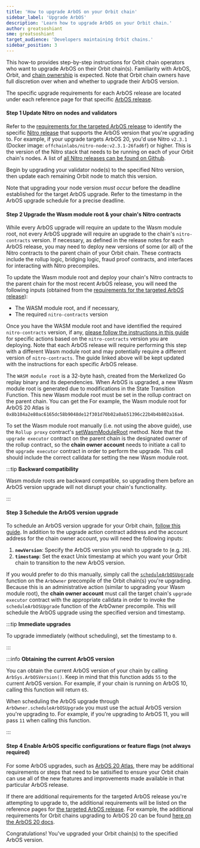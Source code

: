 ```yaml
---
title: 'How to upgrade ArbOS on your Orbit chain'
sidebar_label: 'Upgrade ArbOS'
description: 'Learn how to upgrade ArbOS on your Orbit chain.'
author: greatsoshiant
sme: greatsoshiant
target_audience: 'Developers maintaining Orbit chains.'
sidebar_position: 3
---
```


This how-to provides step-by-step instructions for Orbit chain operators who want to upgrade ArbOS on their Orbit chain(s). Familiarity with ArbOS, Orbit, and [chain ownership](../concepts/chain-ownership.mdx) is expected. Note that Orbit chain owners have full discretion over when and whether to upgrade their ArbOS version.

The specific upgrade requirements for each ArbOS release are located under each reference page for that specific [ArbOS release](../../node-running/reference/arbos-software-releases/overview.mdx#list-of-available-arbos-releases).


<PublicPreviewBannerPartial />

#### Step 1 Update Nitro on nodes and validators

Refer to the [requirements for the targeted ArbOS release](../../node-running/reference/arbos-software-releases/overview.mdx) to identify the specific [Nitro release](https://github.com/OffchainLabs/nitro/releases/) that supports the ArbOS version that you're upgrading to. For example, if your upgrade targets ArbOS 20, you'd use Nitro `v2.3.1` (Docker image: `offchainlabs/nitro-node:v2.3.1-26fad6f`) or higher. This is the version of the Nitro stack that needs to be running on each of your Orbit chain's nodes. A list of [all Nitro releases can be found on Github](https://github.com/OffchainLabs/nitro/releases).

Begin by upgrading your validator node(s) to the specified Nitro version, then update each remaining Orbit node to match this version.

Note that upgrading your node version _must occur_ before the deadline established for the target ArbOS upgrade. Refer to the timestamp in the ArbOS upgrade schedule for a precise deadline.

#### Step 2 Upgrade the Wasm module root & your chain's Nitro contracts

While every ArbOS upgrade will require an update to the Wasm module root, not every ArbOS upgrade will require an upgrade to the chain's `nitro-contracts` version.
If necessary, as defined in the release notes for each ArbOS release, you may need to deploy new versions of some (or all) of the Nitro contracts to the parent chain of your Orbit chain. These contracts include the rollup logic, bridging logic, fraud proof contracts, and interfaces for interacting with Nitro precompiles.

To update the Wasm module root and deploy your chain's Nitro contracts to the parent chain for the most recent ArbOS release, you will need the following inputs (obtained from the [requirements for the targeted ArbOS release](../../node-running/reference/arbos-software-releases/overview.mdx)):

- The WASM module root, and if necessary,
- The required `nitro-contracts` version

Once you have the WASM module root and have identified the required `nitro-contracts` version, if any, [please follow the instructions in this guide](https://github.com/OffchainLabs/orbit-actions?tab=readme-ov-file#nitro-contracts-upgrades) for specific actions based on the `nitro-contracts` version you are deploying. Note that each ArbOS release will require performing this step with a different Wasm module root and may potentially require a different version of `nitro-contracts`. The guide linked above will be kept updated with the instructions for each specific ArbOS release.

The `WASM module root` is a 32-byte hash, created from the Merkelized Go replay binary and its dependencies. When ArbOS is upgraded, a new Wasm module root is generated due to modifications in the State Transition Function. This new Wasm module root must be set in the rollup contract on the parent chain. You can get the For example, the Wasm module root for ArbOS 20 Atlas is `0x8b104a2e80ac6165dc58b9048de12f301d70b02a0ab51396c22b4b4b802a16a4`.

To set the Wasm module root manually (i.e. not using the above guide), use the `Rollup proxy` contract's [setWasmModuleRoot](https://github.com/OffchainLabs/nitro-contracts/blob/38a70a5e14f8b52478eb5db08e7551a82ced14fe/src/rollup/RollupAdminLogic.sol#L321) method. Note that the `upgrade executor` contract on the parent chain is the designated owner of the rollup contract, so the **chain owner account** needs to initiate a call to the `upgrade executor` contract in order to perform the upgrade. This call should include the correct calldata for setting the new Wasm module root.

:::tip 
**Backward compatibility**

Wasm module roots are backward compatible, so upgrading them before an ArbOS version upgrade will not disrupt your chain's functionality.

:::

#### Step 3 Schedule the ArbOS version upgrade

To schedule an ArbOS version upgrade for your Orbit chain, [follow this guide](https://github.com/OffchainLabs/orbit-actions/tree/main/scripts/foundry/arbos-upgrades/at-timestamp). In addition to the upgrade action contract address and the account address for the chain owner account, you will need the following inputs:

1. **`newVersion`**: Specify the ArbOS version you wish to upgrade to (e.g. `20`).
2. **`timestamp`**: Set the exact Unix timestamp at which you want your Orbit chain to transition to the new ArbOS version.

If you would prefer to do this manually, simply call the [`scheduleArbOSUpgrade`](https://github.com/OffchainLabs/nitro-contracts/blob/acb0ef919cce9f41da531f8dab1b0b31d9860dcb/src/precompiles/ArbOwner.sol#L61) function on the `ArbOwner` precompile of the Orbit chain(s) you're upgrading. Because this is an administrative action (similar to upgrading your Wasm module root), the **chain owner account** must call the target chain's `upgrade executor` contract with the appropriate calldata in order to invoke the `scheduleArbOSUpgrade` function of the ArbOwner precompile. This will schedule the ArbOS upgrade using the specified version and timestamp.

:::tip 
**Immediate upgrades**

To upgrade immediately (without scheduling), set the timestamp to `0`.

:::

:::info 
**Obtaining the current ArbOS version**

You can obtain the current ArbOS version of your chain by calling `ArbSys.ArbOSVersion()`. Keep in mind that this function adds `55` to the current ArbOS version. For example, if your chain is running on ArbOS 10, calling this function will return `65`.

When scheduling the ArbOS upgrade through `ArbOwner.scheduleArbOSUpgrade` you must use the actual ArbOS version you're upgrading to. For example, if you're upgrading to ArbOS 11, you will pass `11` when calling this function.

:::

#### Step 4 Enable ArbOS specific configurations or feature flags (not always required)

For some ArbOS upgrades, such as [ArbOS 20 Atlas](../../node-running/reference/arbos-software-releases/arbos20.mdx), there may be additional requirements or steps that need to be satisified to ensure your Orbit chain can use all of the new features and improvements made available in that particular ArbOS release.

If there are additional requirements for the targeted ArbOS release you're attempting to upgrade to, the additional requirements will be listed on the reference pages for [the targeted ArbOS release](../../node-running/reference/arbos-software-releases/overview.mdx#list-of-available-arbos-releases). For example, the additional requirements for Orbit chains upgrading to ArbOS 20 can be found [here on the ArbOS 20 docs](../../node-running/reference/arbos-software-releases/arbos20.mdx#additional-requirements-for-arbitrum-orbit-chain-operators).

Congratulations! You've upgraded your Orbit chain(s) to the specified ArbOS version.
